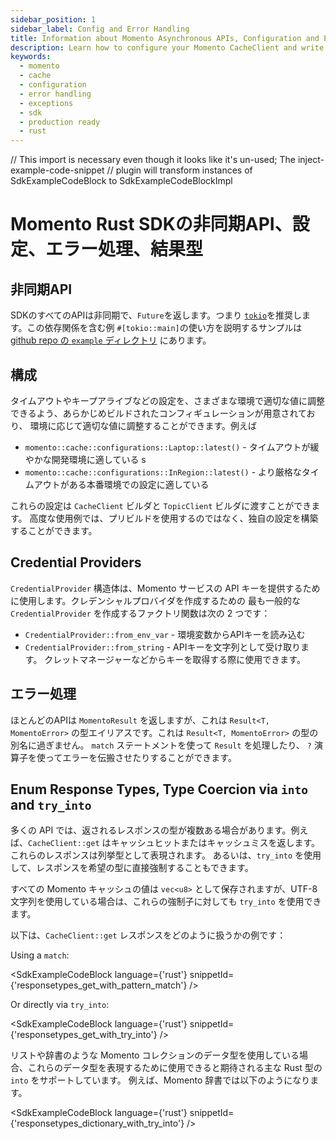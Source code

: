 ```yaml
---
sidebar_position: 1
sidebar_label: Config and Error Handling
title: Information about Momento Asynchronous APIs, Configuration and Error Handling in Rust
description: Learn how to configure your Momento CacheClient and write production-ready error handling code in Rust
keywords:
  - momento
  - cache
  - configuration
  - error handling
  - exceptions
  - sdk
  - production ready
  - rust
---
```


// This import is necessary even though it looks like it's un-used; The inject-example-code-snippet
// plugin will transform instances of SdkExampleCodeBlock to SdkExampleCodeBlockImpl

# Momento Rust SDKの非同期API、設定、エラー処理、結果型

## 非同期API

SDKのすべてのAPIは非同期で、`Future`を返します。つまり
[`tokio`](https://tokio.rs)を推奨します。この依存関係を含む例
`#[tokio::main]`の使い方を説明するサンプルは
[github repo の `example` ディレクトリ](https://github.com/momentohq/client-sdk-rust/tree/main/example) にあります。

## 構成

タイムアウトやキープアライブなどの設定を、さまざまな環境で適切な値に調整できるよう、あらかじめビルドされたコンフィギュレーションが用意されており、
環境に応じて適切な値に調整することができます。例えば

- `momento::cache::configurations::Laptop::latest()` - タイムアウトが緩やかな開発環境に適している
s
- `momento::cache::configurations::InRegion::latest()` - より厳格なタイムアウトがある本番環境での設定に適している

これらの設定は `CacheClient` ビルダと `TopicClient` ビルダに渡すことができます。
高度な使用例では、プリビルドを使用するのではなく、独自の設定を構築することができます。

## Credential Providers

`CredentialProvider` 構造体は、Momento サービスの API キーを提供するために使用します。クレデンシャルプロバイダを作成するための
最も一般的な `CredentialProvider` を作成するファクトリ関数は次の 2 つです：

- `CredentialProvider::from_env_var` - 環境変数からAPIキーを読み込む
- `CredentialProvider::from_string` - APIキーを文字列として受け取ります。
クレットマネージャーなどからキーを取得する際に使用できます。

## エラー処理

ほとんどのAPIは `MomentoResult` を返しますが、これは `Result<T, MomentoError>` の型エイリアスです。これは `Result<T, MomentoError>` の型の別名に過ぎません。
`match` ステートメントを使って `Result` を処理したり、 `?` 演算子を使ってエラーを伝搬させたりすることができます。

## Enum Response Types, Type Coercion via `into` and `try_into`

多くの API では、返されるレスポンスの型が複数ある場合があります。例えば、`CacheClient::get` はキャッシュヒットまたはキャッシュミスを返します。
これらのレスポンスは列挙型として表現されます。
あるいは、`try_into` を使用して、レスポンスを希望の型に直接強制することもできます。

すべての Momento キャッシュの値は `vec<u8>` として保存されますが、UTF-8 文字列を使用している場合は、これらの強制子に対しても `try_into` を使用できます。

以下は、`CacheClient::get` レスポンスをどのように扱うかの例です：

Using a `match`:

<SdkExampleCodeBlock language={'rust'} snippetId={'responsetypes_get_with_pattern_match'} />

Or directly via `try_into`:

<SdkExampleCodeBlock language={'rust'} snippetId={'responsetypes_get_with_try_into'} />

リストや辞書のような Momento コレクションのデータ型を使用している場合、これらのデータ型を表現するために使用できると期待される主な Rust 型の `into` をサポートしています。
例えば、Momento 辞書では以下のようになります。

<SdkExampleCodeBlock language={'rust'} snippetId={'responsetypes_dictionary_with_try_into'} />
